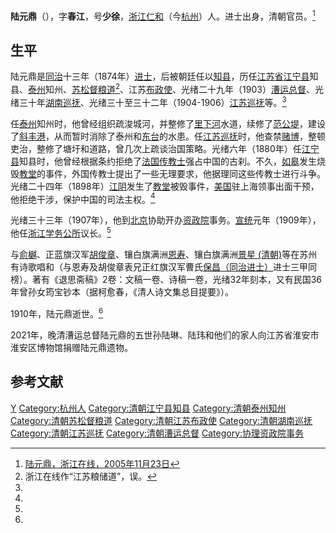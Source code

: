 '''陆元鼎'''（{{bd|1839年||1910年|}}），字'''春江'''，号'''少徐'''，[[浙江|浙江]][[仁和县|仁和]]（今[[杭州|杭州]]）人。进士出身，清朝官员。<ref name=zjzx>[http://zjtz.zjol.com.cn/05zjtz/system/2005/11/23/006376640.shtml 陆元鼎，浙江在线，2005年11月23日]{{dead link|date=2018年5月 |bot=InternetArchiveBot |fix-attempted=yes }}</ref>

==生平==
陆元鼎是[[同治|同治]]十三年（1874年）[[进士|进士]]，后被朝廷任以[[知县|知县]]，历任[[江苏省|江苏省]][[江宁县|江宁县]]知县、[[泰州|泰州]]知州、[[苏松督粮道|苏松督粮道]]<ref>浙江在线作“江苏粮储道”，误。</ref>、江苏[[布政使|布政使]]、光绪二十九年（1903）[[漕运总督|漕运总督]]、光绪三十年[[湖南巡抚|湖南巡抚]]、光绪三十至三十二年（1904-1906）[[江苏巡抚|江苏巡抚]]等。<ref name=zjzx/>

任[[泰州|泰州]]知州时，他曾经组织疏浚城河，并整修了[[里下河|里下河]]水道，续修了[[范公堤|范公堤]]，建设了[[斜丰港|斜丰港]]，从而暂时消除了泰州和[[东台|东台]]的水患。任[[江苏巡抚|江苏巡抚]]时，他查禁[[赌博|赌博]]，整顿吏治，整修了塘圩和道路，曾几次上疏谈治国策略。光绪六年（1880年）任[[江宁县|江宁县]]知县时，他曾经根据条约拒绝了[[法国|法国]][[传教士|传教士]]强占中国的古刹。不久，[[如皋|如皋]]发生烧毁[[教堂|教堂]]的事件，外国传教士提出了一些无理要求，他据理同这些传教士进行斗争。光绪二十四年（1898年）[[江阴|江阴]]发生了[[教堂|教堂]]被毁事件，[[美国|美国]]驻上海领事出面干预，他拒绝干涉，保护中国的司法主权。<ref name=zjzx/>

光绪三十三年（1907年），他到[[北京|北京]]协助开办[[资政院|资政院]]事务。[[宣统|宣统]]元年（1909年），他任[[浙江学务公所|浙江学务公所]]议长。<ref name=zjzx/>

与[[俞樾|俞樾]]、正蓝旗汉军[[胡俊章|胡俊章]]、镶白旗满洲[[恩寿|恩寿]]、镶白旗满洲[[景星_(清朝)|景星 (清朝)]]等在苏州有诗歌唱和（与恩寿及胡俊章表兄正红旗汉军曹氏[[保昌（同治进士）|保昌（同治进士）]]进士三甲同榜）。著有《退思斋稿》2卷：文稿一卷、诗稿一卷，光绪32年刻本，又有民国36年曾孙女筠宝钞本（据柯愈春，《清人诗文集总目提要》）。

1910年，陆元鼎逝世。<ref name=zjzx/>

2021年，晚清漕运总督陆元鼎的五世孙陆琳、陆玮和他们的家人向江苏省淮安市淮安区博物馆捐赠陆元鼎遗物。

==参考文献==
{{reflist}}

{{同治十三年甲戌科殿試金榜}}
{{DEFAULTSORT:Lu陆}}
[[Category:陆姓|Y]]
[[Category:杭州人|Category:杭州人]]
[[Category:清朝江宁县知县|Category:清朝江宁县知县]]
[[Category:清朝泰州知州|Category:清朝泰州知州]]
[[Category:清朝苏松督粮道|Category:清朝苏松督粮道]]
[[Category:清朝江苏布政使|Category:清朝江苏布政使]]
[[Category:清朝湖南巡抚|Category:清朝湖南巡抚]]
[[Category:清朝江苏巡抚|Category:清朝江苏巡抚]]
[[Category:清朝漕运总督|Category:清朝漕运总督]]
[[Category:协理资政院事务|Category:协理资政院事务]]